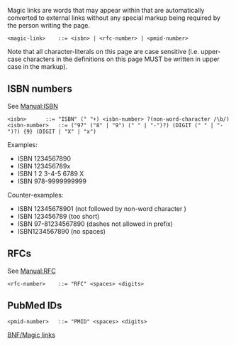 {{Grammar nav}}

Magic links are words that may appear within <wiki-text> that are automatically converted to external links without any special markup being required by the person writing the page.

<source lang="bnf">
<magic-link>	::= <isbn> | <rfc-number> | <pmid-number>
</source>

Note that all character-literals on this page are case sensitive (i.e. upper-case characters in the definitions on this page MUST be written in upper case in the markup).

== ISBN numbers ==
See [[Manual:ISBN]]

<source lang="bnf">
<isbn>		::= "ISBN" (" "+) <isbn-number> ?(non-word-character /\b/)
<isbn-number>	::= ("97" ("8" | "9") (" " | "-")?) (DIGIT (" " | "-")?) {9} (DIGIT | "X" | "x")
</source>

Examples:
* ISBN 1234567890
* ISBN 123456789x
* ISBN                             1 2 3-4-5 6789 X
* ISBN 978-9999999999

Counter-examples:
* ISBN 12345678901 (not followed by non-word character )
* ISBN 123456789 (too short)
* ISBN 97-81234567890 (dashes not allowed in prefix)
* ISBN1234567890 (no spaces)

== RFCs ==
See [[Manual:RFC]]

<source lang="bnf">
<rfc-number>	::= "RFC" <spaces> <digits>
</source>

== PubMed IDs ==

<source lang="bnf">
<pmid-number>	::= "PMID" <spaces> <digits>
</source>

[[Category:Parser|BNF/Magic links]]